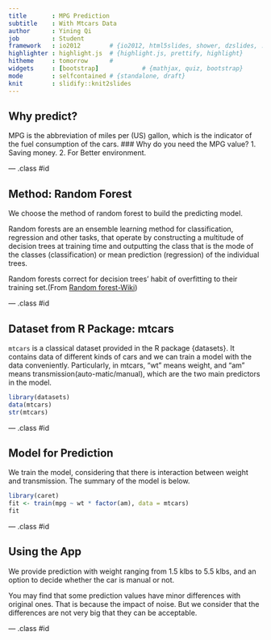 ```yaml
---
title       : MPG Prediction
subtitle    : With Mtcars Data
author      : Yining Qi
job         : Student
framework   : io2012        # {io2012, html5slides, shower, dzslides, ...}
highlighter : highlight.js  # {highlight.js, prettify, highlight}
hitheme     : tomorrow      # 
widgets     : [bootstrap]            # {mathjax, quiz, bootstrap}
mode        : selfcontained # {standalone, draft}
knit        : slidify::knit2slides
---
```


## Why predict?

MPG is the abbreviation of miles per (US) gallon, which is the indicator of the fuel consumption of the cars. 
### Why do you need the MPG value?
1. Saving money.
2. For Better environment.

--- .class #id

## Method: Random Forest

We choose the method of random forest to build the predicting model.

Random forests are an ensemble learning method for classification, regression and other tasks, that operate by constructing a multitude of decision trees at training time and outputting the class that is the mode of the classes (classification) or mean prediction (regression) of the individual trees. 

Random forests correct for decision trees' habit of overfitting to their training set.(From [Random forest-Wiki](https://en.wikipedia.org/wiki/Random_forest))

--- .class #id

## Dataset from R Package: mtcars

```mtcars``` is a classical dataset provided in the R package {datasets}. It contains data of different kinds of cars and we can train a model with the data conveniently. Particularly, in mtcars, "wt" means weight, and "am" means transmission(auto-matic/manual), which are the two main predictors in the model.
```r
library(datasets)
data(mtcars)
str(mtcars)
```

--- .class #id

## Model for Prediction

We train the model, considering that there is interaction between weight and transmission. The summary of the model is below.
```r
library(caret)
fit <- train(mpg ~ wt * factor(am), data = mtcars)
fit
```

--- .class #id

## Using the App

We provide prediction with weight ranging from 1.5 klbs to 5.5 klbs, and an option to decide whether the car is manual or not. 

You may find that some prediction values have minor differences with original ones. That is because the impact of noise. But we consider that the differences are not very big that they can be acceptable.

--- .class #id